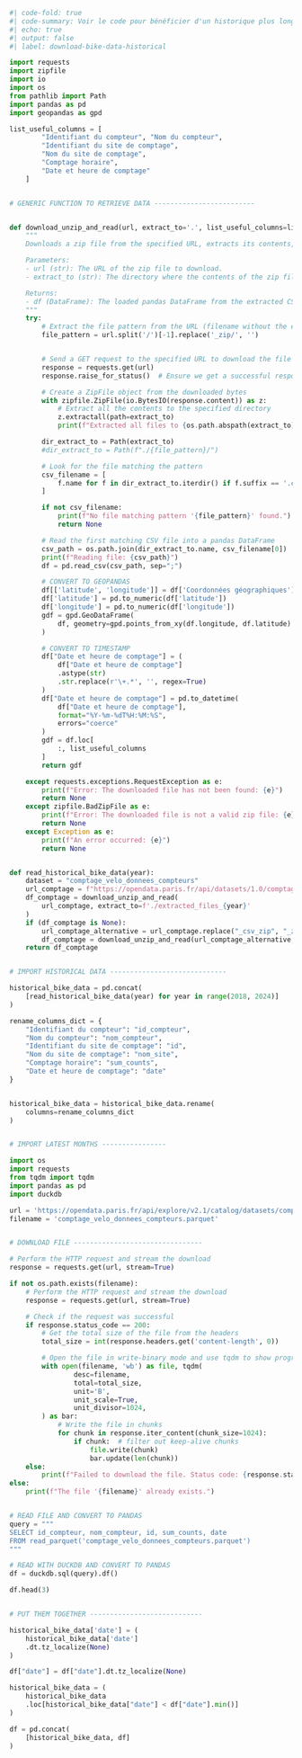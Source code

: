 ```python
#| code-fold: true
#| code-summary: Voir le code pour bénéficier d'un historique plus long de données
#| echo: true
#| output: false
#| label: download-bike-data-historical

import requests
import zipfile
import io
import os
from pathlib import Path
import pandas as pd
import geopandas as gpd

list_useful_columns = [
        "Identifiant du compteur", "Nom du compteur",
        "Identifiant du site de comptage",
        "Nom du site de comptage",
        "Comptage horaire",
        "Date et heure de comptage"
    ]


# GENERIC FUNCTION TO RETRIEVE DATA -------------------------


def download_unzip_and_read(url, extract_to='.', list_useful_columns=list_useful_columns):
    """
    Downloads a zip file from the specified URL, extracts its contents, and reads the CSV file based on the filename pattern in the URL.

    Parameters:
    - url (str): The URL of the zip file to download.
    - extract_to (str): The directory where the contents of the zip file should be extracted.

    Returns:
    - df (DataFrame): The loaded pandas DataFrame from the extracted CSV file.
    """
    try:
        # Extract the file pattern from the URL (filename without the extension)
        file_pattern = url.split('/')[-1].replace('_zip/', '')


        # Send a GET request to the specified URL to download the file
        response = requests.get(url)
        response.raise_for_status()  # Ensure we get a successful response

        # Create a ZipFile object from the downloaded bytes
        with zipfile.ZipFile(io.BytesIO(response.content)) as z:
            # Extract all the contents to the specified directory
            z.extractall(path=extract_to)
            print(f"Extracted all files to {os.path.abspath(extract_to)}")

        dir_extract_to = Path(extract_to)
        #dir_extract_to = Path(f"./{file_pattern}/")

        # Look for the file matching the pattern
        csv_filename = [
            f.name for f in dir_extract_to.iterdir() if f.suffix == '.csv'
        ]

        if not csv_filename:
            print(f"No file matching pattern '{file_pattern}' found.")
            return None

        # Read the first matching CSV file into a pandas DataFrame
        csv_path = os.path.join(dir_extract_to.name, csv_filename[0])
        print(f"Reading file: {csv_path}")
        df = pd.read_csv(csv_path, sep=";")

        # CONVERT TO GEOPANDAS
        df[['latitude', 'longitude']] = df['Coordonnées géographiques'].str.split(',', expand=True)
        df['latitude'] = pd.to_numeric(df['latitude'])
        df['longitude'] = pd.to_numeric(df['longitude'])
        gdf = gpd.GeoDataFrame(
            df, geometry=gpd.points_from_xy(df.longitude, df.latitude)
        )

        # CONVERT TO TIMESTAMP
        df["Date et heure de comptage"] = (
            df["Date et heure de comptage"]
            .astype(str)
            .str.replace(r'\+.*', '', regex=True)
        )
        df["Date et heure de comptage"] = pd.to_datetime(
            df["Date et heure de comptage"],
            format="%Y-%m-%dT%H:%M:%S",
            errors="coerce"
        )
        gdf = df.loc[
            :, list_useful_columns
        ]
        return gdf

    except requests.exceptions.RequestException as e:
        print(f"Error: The downloaded file has not been found: {e}")
        return None
    except zipfile.BadZipFile as e:
        print(f"Error: The downloaded file is not a valid zip file: {e}")
        return None
    except Exception as e:
        print(f"An error occurred: {e}")
        return None


def read_historical_bike_data(year):
    dataset = "comptage_velo_donnees_compteurs"
    url_comptage = f"https://opendata.paris.fr/api/datasets/1.0/comptage-velo-historique-donnees-compteurs/attachments/{year}_{dataset}_csv_zip/"
    df_comptage = download_unzip_and_read(
        url_comptage, extract_to=f'./extracted_files_{year}'
    )
    if (df_comptage is None):
        url_comptage_alternative = url_comptage.replace("_csv_zip", "_zip")
        df_comptage = download_unzip_and_read(url_comptage_alternative, extract_to=f'./extracted_files_{year}')
    return df_comptage


# IMPORT HISTORICAL DATA -----------------------------

historical_bike_data = pd.concat(
    [read_historical_bike_data(year) for year in range(2018, 2024)]
)

rename_columns_dict = {
    "Identifiant du compteur": "id_compteur",
    "Nom du compteur": "nom_compteur",
    "Identifiant du site de comptage": "id",
    "Nom du site de comptage": "nom_site",
    "Comptage horaire": "sum_counts",
    "Date et heure de comptage": "date"
}


historical_bike_data = historical_bike_data.rename(
    columns=rename_columns_dict
)


# IMPORT LATEST MONTHS ----------------

import os
import requests
from tqdm import tqdm
import pandas as pd
import duckdb

url = 'https://opendata.paris.fr/api/explore/v2.1/catalog/datasets/comptage-velo-donnees-compteurs/exports/parquet?lang=fr&timezone=Europe%2FParis'
filename = 'comptage_velo_donnees_compteurs.parquet'


# DOWNLOAD FILE --------------------------------

# Perform the HTTP request and stream the download
response = requests.get(url, stream=True)

if not os.path.exists(filename):
    # Perform the HTTP request and stream the download
    response = requests.get(url, stream=True)

    # Check if the request was successful
    if response.status_code == 200:
        # Get the total size of the file from the headers
        total_size = int(response.headers.get('content-length', 0))

        # Open the file in write-binary mode and use tqdm to show progress
        with open(filename, 'wb') as file, tqdm(
                desc=filename,
                total=total_size,
                unit='B',
                unit_scale=True,
                unit_divisor=1024,
        ) as bar:
            # Write the file in chunks
            for chunk in response.iter_content(chunk_size=1024):
                if chunk:  # filter out keep-alive chunks
                    file.write(chunk)
                    bar.update(len(chunk))
    else:
        print(f"Failed to download the file. Status code: {response.status_code}")
else:
    print(f"The file '{filename}' already exists.")


# READ FILE AND CONVERT TO PANDAS
query = """
SELECT id_compteur, nom_compteur, id, sum_counts, date
FROM read_parquet('comptage_velo_donnees_compteurs.parquet')
"""

# READ WITH DUCKDB AND CONVERT TO PANDAS
df = duckdb.sql(query).df()

df.head(3)


# PUT THEM TOGETHER ----------------------------

historical_bike_data['date'] = (
    historical_bike_data['date']
    .dt.tz_localize(None)
)

df["date"] = df["date"].dt.tz_localize(None)

historical_bike_data = (
    historical_bike_data
    .loc[historical_bike_data["date"] < df["date"].min()]
)

df = pd.concat(
    [historical_bike_data, df]
)
```
